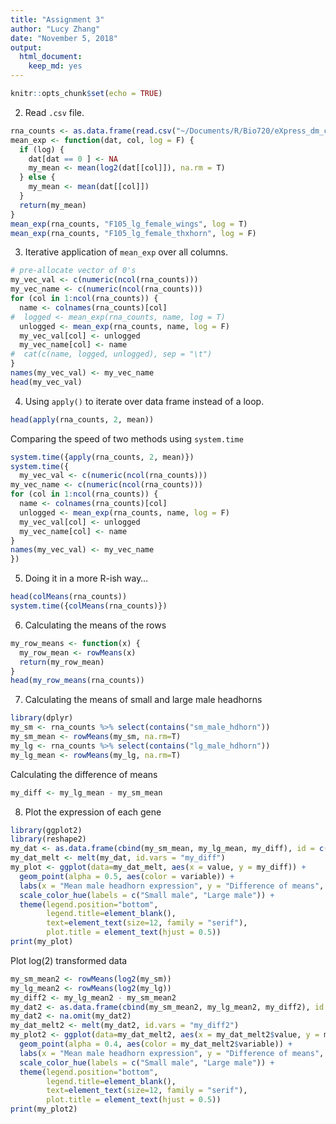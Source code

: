 ```yaml
---
title: "Assignment 3"
author: "Lucy Zhang"
date: "November 5, 2018"
output: 
  html_document:
    keep_md: yes
---
```


```r
knitr::opts_chunk$set(echo = TRUE)
```
2. Read `.csv` file.
```r
rna_counts <- as.data.frame(read.csv("~/Documents/R/Bio720/eXpress_dm_counts.csv", header = T, row.names=1))
mean_exp <- function(dat, col, log = F) {
  if (log) {
    dat[dat == 0 ] <- NA
    my_mean <- mean(log2(dat[[col]]), na.rm = T)
  } else {
    my_mean <- mean(dat[[col]])
  }
  return(my_mean)
}
mean_exp(rna_counts, "F105_lg_female_wings", log = T)
mean_exp(rna_counts, "F105_lg_female_thxhorn", log = F)
```
3. Iterative application of `mean_exp` over all columns.
```r
# pre-allocate vector of 0's
my_vec_val <- c(numeric(ncol(rna_counts))) 
my_vec_name <- c(numeric(ncol(rna_counts)))
for (col in 1:ncol(rna_counts)) {
  name <- colnames(rna_counts)[col]
#  logged <- mean_exp(rna_counts, name, log = T)
  unlogged <- mean_exp(rna_counts, name, log = F)
  my_vec_val[col] <- unlogged
  my_vec_name[col] <- name
#  cat(c(name, logged, unlogged), sep = "\t")
}
names(my_vec_val) <- my_vec_name
head(my_vec_val)
```
4. Using `apply()` to iterate over data frame instead of a loop.
```r
head(apply(rna_counts, 2, mean))
```
Comparing the speed of two methods using `system.time`
```r
system.time({apply(rna_counts, 2, mean)})
system.time({
  my_vec_val <- c(numeric(ncol(rna_counts))) 
my_vec_name <- c(numeric(ncol(rna_counts)))
for (col in 1:ncol(rna_counts)) {
  name <- colnames(rna_counts)[col]
  unlogged <- mean_exp(rna_counts, name, log = F)
  my_vec_val[col] <- unlogged
  my_vec_name[col] <- name
}
names(my_vec_val) <- my_vec_name
})
```
5. Doing it in a more R-ish way...
```r
head(colMeans(rna_counts))
system.time({colMeans(rna_counts)})
```
6. Calculating the means of the rows
```r
my_row_means <- function(x) {
  my_row_mean <- rowMeans(x)
  return(my_row_mean)
}
head(my_row_means(rna_counts))
```
7. Calculating the means of small and large male headhorns
```r
library(dplyr)
my_sm <- rna_counts %>% select(contains("sm_male_hdhorn"))
my_sm_mean <- rowMeans(my_sm, na.rm=T)
my_lg <- rna_counts %>% select(contains("lg_male_hdhorn"))
my_lg_mean <- rowMeans(my_lg, na.rm=T)
```
Calculating the difference of means
```r
my_diff <- my_lg_mean - my_sm_mean
```
8. Plot the expression of each gene
```r
library(ggplot2)
library(reshape2)
my_dat <- as.data.frame(cbind(my_sm_mean, my_lg_mean, my_diff), id = c("Small", "Large", "Difference"))
my_dat_melt <- melt(my_dat, id.vars = "my_diff")
my_plot <- ggplot(data=my_dat_melt, aes(x = value, y = my_diff)) + 
  geom_point(alpha = 0.5, aes(color = variable)) +
  labs(x = "Mean male headhorn expression", y = "Difference of means", title = "Difference of hearhorn expression in males") +
  scale_color_hue(labels = c("Small male", "Large male")) +
  theme(legend.position="bottom",
        legend.title=element_blank(),
        text=element_text(size=12, family = "serif"),
        plot.title = element_text(hjust = 0.5))
print(my_plot)
```
Plot log(2) transformed data
```r
my_sm_mean2 <- rowMeans(log2(my_sm))
my_lg_mean2 <- rowMeans(log2(my_lg))
my_diff2 <- my_lg_mean2 - my_sm_mean2
my_dat2 <- as.data.frame(cbind(my_sm_mean2, my_lg_mean2, my_diff2), id = c("Small", "Large", "Difference"), na.rm = T)
my_dat2 <- na.omit(my_dat2)
my_dat_melt2 <- melt(my_dat2, id.vars = "my_diff2")
my_plot2 <- ggplot(data=my_dat_melt2, aes(x = my_dat_melt2$value, y = my_diff2)) + 
  geom_point(alpha = 0.4, aes(color = my_dat_melt2$variable)) +
  labs(x = "Mean male headhorn expression", y = "Difference of means", title = "Difference of log(2) transformed hearhorn expression in males") +
  scale_color_hue(labels = c("Small male", "Large male")) +
  theme(legend.position="bottom",
        legend.title=element_blank(),
        text=element_text(size=12, family = "serif"),
        plot.title = element_text(hjust = 0.5))
print(my_plot2)
```